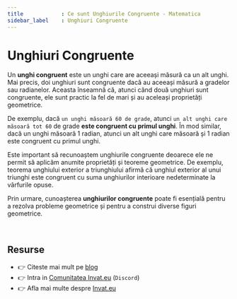 ```yaml
---
title            : Ce sunt Unghiurile Congruente - Matematica 
sidebar_label    : Unghiuri Congruente
---
```


# Unghiuri Congruente

Un **unghi congruent** este un unghi care are aceeași măsură ca un alt unghi. 
Mai precis, doi unghiuri sunt congruente dacă au aceeași măsură a gradelor sau radianelor. 
Aceasta înseamnă că, atunci când două unghiuri sunt congruente, ele sunt practic la fel de mari și au aceleași proprietăți geometrice.

De exemplu, dacă `un unghi măsoară 60 de grade`, atunci `un alt unghi care măsoară tot 60` de grade **este congruent cu primul unghi**. 
În mod similar, dacă un unghi măsoară 1 radian, atunci un alt unghi care măsoară și 1 radian este congruent cu primul unghi.

Este important să recunoaștem unghiurile congruente deoarece ele ne permit să aplicăm anumite proprietăți și teoreme geometrice. 
De exemplu, teorema unghiului exterior a triunghiului afirmă că unghiul exterior al unui triunghi este congruent cu suma unghiurilor interioare nedeterminate la vârfurile opuse. 

Prin urmare, cunoașterea **unghiurilor congruente** poate fi esențială pentru a rezolva probleme geometrice și pentru a construi diverse figuri geometrice.

<br />

## Resurse

- 👉 Citeste mai mult pe [blog](https://www.blog.invat.eu/)
- 👉 Intra in [Comunitatea Invat.eu](https://discord.gg/3qmQKAHKS2) (`Discord`)  
- 👉 Afla mai multe despre [Invat.eu](/) 

